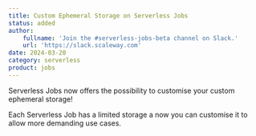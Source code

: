 ```yaml
---
title: Custom Ephemeral Storage on Serverless Jobs
status: added
author:
    fullname: 'Join the #serverless-jobs-beta channel on Slack.'
    url: 'https://slack.scaleway.com'
date: 2024-03-20
category: serverless
product: jobs
---
```


Serverless Jobs now offers the possibility to customise your custom ephemeral storage! 

Each Serverless Job has a limited storage a now you can customise it to allow more demanding use cases.

